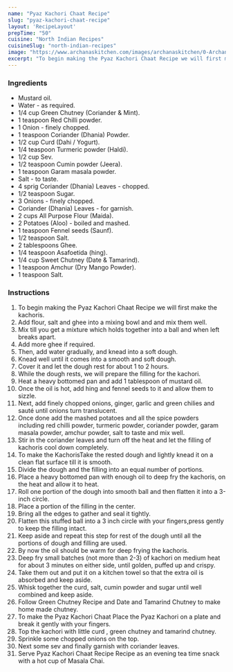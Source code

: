 ---
name: "Pyaz Kachori Chaat Recipe"
slug: "pyaz-kachori-chaat-recipe"
layout: 'RecipeLayout'
prepTime: "50"
cuisine: "North Indian Recipes"
cuisineSlug: "north-indian-recipes"
image: "https://www.archanaskitchen.com/images/archanaskitchen/0-Archanas-Kitchen-Recipes/2019/Pyaaz_Kachori_Chaat_Recipe_1_1600.jpg"
excerpt: "To begin making the Pyaz Kachori Chaat Recipe we will first make the kachoris"
---

### Ingredients

- Mustard oil.
- Water - as required.
- 1/4 cup Green Chutney (Coriander & Mint).
- 1 teaspoon Red Chilli powder.
- 1 Onion - finely chopped.
- 1 teaspoon Coriander (Dhania) Powder.
- 1/2 cup Curd (Dahi / Yogurt).
- 1/4 teaspoon Turmeric powder (Haldi).
- 1/2 cup Sev.
- 1/2 teaspoon Cumin powder (Jeera).
- 1 teaspoon Garam masala powder.
- Salt - to taste.
- 4 sprig Coriander (Dhania) Leaves - chopped.
- 1/2 teaspoon Sugar.
- 3 Onions - finely chopped.
- Coriander (Dhania) Leaves - for garnish.
- 2 cups All Purpose Flour (Maida).
- 2 Potatoes (Aloo) - boiled and mashed.
- 1 teaspoon Fennel seeds (Saunf).
- 1/2 teaspoon Salt.
- 2 tablespoons Ghee.
- 1/4 teaspoon Asafoetida (hing).
- 1/4 cup Sweet Chutney (Date & Tamarind).
- 1 teaspoon Amchur (Dry Mango Powder).
- 1 teaspoon Salt.

### Instructions

1. To begin making the Pyaz Kachori Chaat Recipe we will first make the kachoris.
1. Add flour, salt and ghee into a mixing bowl and and mix them well.
1. Mix till you get a mixture which holds together into a ball and when left breaks apart.
1. Add more ghee if required.
1. Then, add water gradually, and knead into a soft dough.
1. Knead well until it comes into a smooth and soft dough.
1. Cover it and let the dough rest for about 1 to 2 hours.
1. While the dough rests, we will prepare the filling for the kachori.
1. Heat a heavy bottomed pan and add 1 tablespoon of mustard oil.
1. Once the oil is hot, add hing and fennel seeds to it and allow them to sizzle.
1. Next, add finely chopped onions, ginger, garlic and green chilies and sauté until onions turn translucent.
1. Once done add the mashed potatoes and all the spice powders including red chilli powder, turmeric powder, coriander powder, garam masala powder, amchur powder, salt to taste and mix well.
1. Stir in the coriander leaves and turn off the heat and let the filling of kachoris cool down completely.
1. To make the KachorisTake the rested dough and lightly knead it on a clean flat surface till it is smooth.
1. Divide the dough and the filling into an equal number of portions.
1. Place a heavy bottomed pan with enough oil to deep fry the kachoris, on the heat and allow it to heat.
1. Roll one portion of the dough into smooth ball and then flatten it into a 3-inch circle.
1. Place a portion of the filling in the center.
1. Bring all the edges to gather and seal it tightly.
1. Flatten this stuffed ball into a 3 inch circle with your fingers,press gently to keep the filling intact.
1. Keep aside and repeat this step for rest of the dough until all the portions of dough and filling are used.
1. By now the oil should be warm for deep frying the kachoris.
1. Deep fry small batches (not more than 2-3) of kachori on medium heat for about 3 minutes on either side, until golden, puffed up and crispy.
1. Take them out and put it on a kitchen towel so that the extra oil is absorbed and keep aside.
1. Whisk together the curd, salt, cumin powder and sugar until well combined and keep aside.
1. Follow Green Chutney Recipe and Date and Tamarind Chutney to make home made chutney.
1. To make the Pyaz Kachori Chaat Place the Pyaz Kachori on a plate and break it gently with your fingers.
1. Top the kachori with little curd , green chutney and tamarind chutney.
1. Sprinkle some chopped onions on the top.
1. Next some sev and finally garnish with coriander leaves.
1. Serve Pyaz Kachori Chaat Recipe Recipe as an evening tea time snack with a hot cup of Masala Chai.
